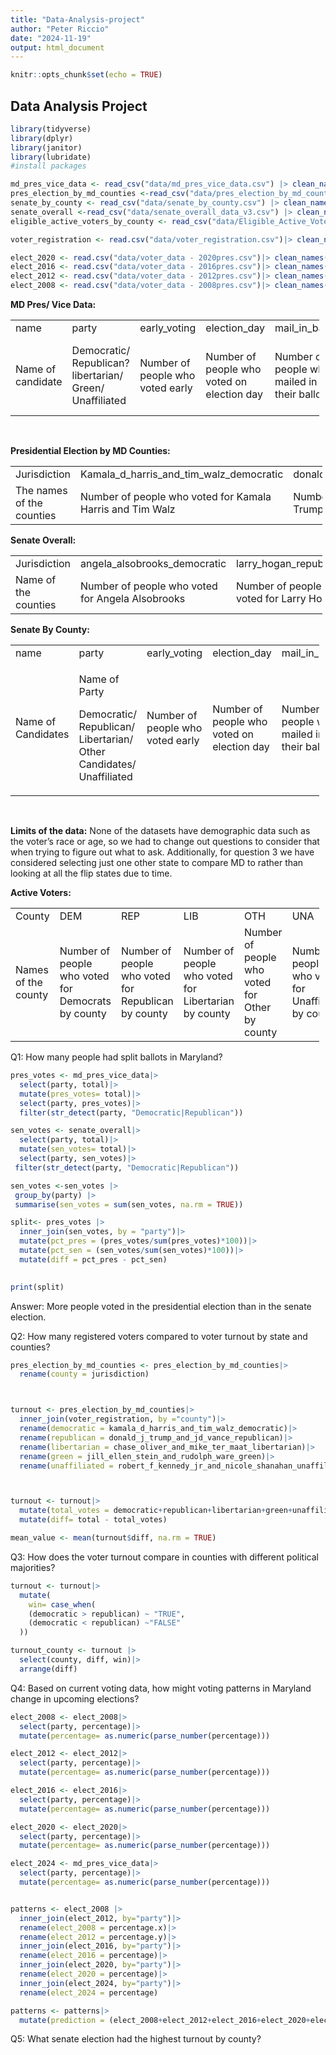 ```yaml
---
title: "Data-Analysis-project"
author: "Peter Riccio"
date: "2024-11-19"
output: html_document
---
```


```r
knitr::opts_chunk$set(echo = TRUE)
```

## Data Analysis Project

```r
library(tidyverse)
library(dplyr)
library(janitor)
library(lubridate)
#install packages 
```

```r

md_pres_vice_data <- read_csv("data/md_pres_vice_data.csv") |> clean_names ()
pres_election_by_md_counties <-read_csv("data/pres_election_by_md_counties.csv") |> clean_names()
senate_by_county <- read_csv("data/senate_by_county.csv") |> clean_names ()
senate_overall <-read_csv("data/senate_overall_data_v3.csv") |> clean_names()
eligible_active_voters_by_county <- read_csv("data/Eligible_Active_Voters_by_County.csv")|> clean_names()

voter_registration <- read.csv("data/voter_registration.csv")|> clean_names()

elect_2020 <- read.csv("data/voter_data - 2020pres.csv")|> clean_names()
elect_2016 <- read.csv("data/voter_data - 2016pres.csv")|> clean_names()
elect_2012 <- read.csv("data/voter_data - 2012pres.csv")|> clean_names()
elect_2008 <- read.csv("data/voter_data - 2008pres.csv")|> clean_names()

```

**MD Pres/ Vice Data:**

+-------------------+----------------------------------------------------------+----------------------------------+--------------------------------------------+----------------------------------------------+-----------------------------------------------------+----------------------------------+-------------------------------------------------------+
| name              | party                                                    | early_voting                     | election_day                               | mail_in_ballot                               | provisional                                         | total                            | percentage                                            |
+-------------------+----------------------------------------------------------+----------------------------------+--------------------------------------------+----------------------------------------------+-----------------------------------------------------+----------------------------------+-------------------------------------------------------+
| Name of candidate | Democratic/ Republican? libertarian/ Green/ Unaffiliated | Number of people who voted early | Number of people who voted on election day | Number of people who mailed in their ballots | Number of people who filled out provisional ballots | Total Number of people who voted | The percentage of people who voted for each candidate |
+-------------------+----------------------------------------------------------+----------------------------------+--------------------------------------------+----------------------------------------------+-----------------------------------------------------+----------------------------------+-------------------------------------------------------+

\

**Presidential Election by MD Counties:**

+---------------------------+-----------------------------------------------------------+----------------------------------------------------------+---------------------------------------------------------------+------------------------------------------------------------------------+---------------------------------------------------------------------+
| Jurisdiction              | Kamala_d_harris_and_tim_walz_democratic                   | donald_j_trump_and_jd_vance_republican                   | Chase_oliver_and_mile_ter_maat_libertatiran                   | jill_ellen_stein_and_rudolph_ware_green                                | Robert_f_kennendy_jr_and_nicole_shanahan_unaffiliated               |
+---------------------------+-----------------------------------------------------------+----------------------------------------------------------+---------------------------------------------------------------+------------------------------------------------------------------------+---------------------------------------------------------------------+
| The names of the counties | Number of people who voted for Kamala Harris and Tim Walz | Number of people who voted for Donald Trump and JD Vance | Number of people who voted for Chase Oliver and Mike Ter-maat | Number of people who voted for Jill Ellen Stein and Rudolph Ware Green | Number of people who voted for Robert F Kennedy and Nicole Shanahan |
+---------------------------+-----------------------------------------------------------+----------------------------------------------------------+---------------------------------------------------------------+------------------------------------------------------------------------+---------------------------------------------------------------------+

**Senate Overall:**

+----------------------+--------------------------------------------------+--------------------------------------------+-------------------------------------------+
| Jurisdiction         | angela_alsobrooks_democratic                     | larry_hogan_republican                     | Mike_scott_libertarian                    |
+----------------------+--------------------------------------------------+--------------------------------------------+-------------------------------------------+
| Name of the counties | Number of people who voted for Angela Alsobrooks | Number of people who voted for Larry Hogan | Number of people who voted for Mike Scott |
+----------------------+--------------------------------------------------+--------------------------------------------+-------------------------------------------+

**Senate By County:**

+--------------------+---------------------------------------------------------------------+----------------------------------+--------------------------------------------+----------------------------------------------+-----------------------------------------------------+----------------------------------+---------------------------------------------------+
| name               | party                                                               | early_voting                     | election_day                               | mail_in_ballot                               | provisional                                         | total                            | Percentage                                        |
+--------------------+---------------------------------------------------------------------+----------------------------------+--------------------------------------------+----------------------------------------------+-----------------------------------------------------+----------------------------------+---------------------------------------------------+
| Name of Candidates | Name of Party                                                       | Number of people who voted early | Number of people who voted on election day | Number of people who mailed in their ballots | Number of people who filled out provisional ballots | Total number of people who voted | Percentage of people who voted for each candidate |
|                    |                                                                     |                                  |                                            |                                              |                                                     |                                  |                                                   |
|                    | Democratic/ Republican/ Libertarian/ Other Candidates/ Unaffiliated |                                  |                                            |                                              |                                                     |                                  |                                                   |
+--------------------+---------------------------------------------------------------------+----------------------------------+--------------------------------------------+----------------------------------------------+-----------------------------------------------------+----------------------------------+---------------------------------------------------+

\

**Limits of the data:** None of the datasets have demographic data such as the voter's race or age, so we had to change out questions to consider that when trying to figure out what to ask. Additionally, for question 3 we have considered selecting just one other state to compare MD to rather than looking at all the flip states due to time. 

**Active Voters:** 

+---------------------+----------------------------------------------------+-----------------------------------------------------+------------------------------------------------------+------------------------------------------------+-------------------------------------------------------+---------------------------------------------------------------------------+------------------------------------------------+-------------------------------------+
| County              | DEM                                                | REP                                                 | LIB                                                  | OTH                                            | UNA                                                   | NLM                                                                       | GRN                                            | TOTAL                               |
+---------------------+----------------------------------------------------+-----------------------------------------------------+------------------------------------------------------+------------------------------------------------+-------------------------------------------------------+---------------------------------------------------------------------------+------------------------------------------------+-------------------------------------+
| Names of the county | Number of people who voted for Democrats by county | Number of people who voted for Republican by county | Number of people who voted for Libertarian by county | Number of people who voted for Other by county | Number of people who voted for Unaffiliated by county | Number of people who voted for the National Liberation Movement by county | Number of people who voted for Green by county | Total of people who voted by county |
+---------------------+----------------------------------------------------+-----------------------------------------------------+------------------------------------------------------+------------------------------------------------+-------------------------------------------------------+---------------------------------------------------------------------------+------------------------------------------------+-------------------------------------+

Q1: How many people had split ballots in Maryland?

```r
pres_votes <- md_pres_vice_data|>
  select(party, total)|>
  mutate(pres_votes= total)|>
  select(party, pres_votes)|>
  filter(str_detect(party, "Democratic|Republican"))

sen_votes <- senate_overall|>
  select(party, total)|>
  mutate(sen_votes= total)|>
  select(party, sen_votes)|> 
 filter(str_detect(party, "Democratic|Republican"))

sen_votes <-sen_votes |>
 group_by(party) |>
 summarise(sen_votes = sum(sen_votes, na.rm = TRUE)) 

split<- pres_votes |> 
  inner_join(sen_votes, by = "party")|>
  mutate(pct_pres = (pres_votes/sum(pres_votes)*100))|>
  mutate(pct_sen = (sen_votes/sum(sen_votes)*100))|>
  mutate(diff = pct_pres - pct_sen)
  

print(split)
```

Answer: More people voted in the presidential election than in the senate election.

Q2: How many registered voters compared to voter turnout by state and counties?

```r
pres_election_by_md_counties <- pres_election_by_md_counties|>
  rename(county = jurisdiction)



turnout <- pres_election_by_md_counties|>
  inner_join(voter_registration, by ="county")|>
  rename(democratic = kamala_d_harris_and_tim_walz_democratic)|>
  rename(republican = donald_j_trump_and_jd_vance_republican)|>
  rename(libertarian = chase_oliver_and_mike_ter_maat_libertarian)|>
  rename(green = jill_ellen_stein_and_rudolph_ware_green)|>
  rename(unaffiliated = robert_f_kennedy_jr_and_nicole_shanahan_unaffiliated)



turnout <- turnout|>
  mutate(total_votes = democratic+republican+libertarian+green+unaffiliated)|>
  mutate(diff= total - total_votes)

mean_value <- mean(turnout$diff, na.rm = TRUE)
```

Q3: How does the voter turnout compare in counties with different political majorities?

```r
turnout <- turnout|>
  mutate(
    win= case_when(
    (democratic > republican) ~ "TRUE",
    (democratic < republican) ~"FALSE"
  ))

turnout_county <- turnout |>
  select(county, diff, win)|>
  arrange(diff)
```

Q4: Based on current voting data, how might voting patterns in Maryland change in upcoming elections?

```r
elect_2008 <- elect_2008|>
  select(party, percentage)|>
  mutate(percentage= as.numeric(parse_number(percentage)))

elect_2012 <- elect_2012|>
  select(party, percentage)|>
  mutate(percentage= as.numeric(parse_number(percentage)))

elect_2016 <- elect_2016|>
  select(party, percentage)|>
  mutate(percentage= as.numeric(parse_number(percentage)))

elect_2020 <- elect_2020|>
  select(party, percentage)|>
  mutate(percentage= as.numeric(parse_number(percentage)))

elect_2024 <- md_pres_vice_data|>
  select(party, percentage)|>
  mutate(percentage= as.numeric(parse_number(percentage)))


patterns <- elect_2008 |>
  inner_join(elect_2012, by="party")|>
  rename(elect_2008 = percentage.x)|>
  rename(elect_2012 = percentage.y)|>
  inner_join(elect_2016, by="party")|>
  rename(elect_2016 = percentage)|>
  inner_join(elect_2020, by="party")|>
  rename(elect_2020 = percentage)|>
  inner_join(elect_2024, by="party")|>
  rename(elect_2024 = percentage)

patterns <- patterns|>
  mutate(prediction = (elect_2008+elect_2012+elect_2016+elect_2020+elect_2024)/5)
```

Q5: What senate election had the highest turnout by county?

```r

```
